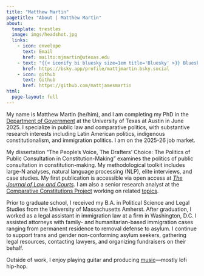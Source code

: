 ```yaml
---
title: "Matthew Martin"
pagetitle: "About | Matthew Martin"
about:
  template: trestles
  image: imgs/headshot.jpg
  links:
    - icon: envelope
      text: Email
      href: mailto:mjmartin@utexas.edu
    - text: "{{< iconify bi bluesky size=1em title='Bluesky' >}} Bluesky"
      href: https://bsky.app/profile/mattjmartin.bsky.social
    - icon: github
      text: Github
      href: https://github.com/mattjamesmartin
html:
  page-layout: full
---
```


My name is Matthew Martin (he/him), and I am completing my PhD in the [Department of Government](https://liberalarts.utexas.edu/government/gradstudents/mjm7865) at the University of Texas at Austin in June 2025. I specialize in public law and comparative politics, with substantive research interests including Latin American politics, indigenous constitutionalism, and immigration politics. I am on the 2025-26 job market.

My dissertation "The People's Voice, The Drafters' Choice: The Politics of Public Consultation in Constitution-Making" examines the politics of public consultation in constitution-making. My methodological toolkit includes large-N analyses, natural language processing (NLP), elite interviews, and case studies. My first publication is accessible via open access at [*The Journal of Law and Courts*](https://www.cambridge.org/core/journals/journal-of-law-and-courts/article/elite-fractures-public-capture-the-strategic-use-of-public-consultation-in-global-constitutionmaking/A6BBCC7D2A7B5744D7766ABB4293595D). I am also a senior research analyst at the [Comparative Constitutions Project](https://comparativeconstitutionsproject.org/directors-staff/) working on related [topics](https://journals.plos.org/plosone/article?id=10.1371/journal.pone.0295396).

Prior to graduate school, I received my B.A. in Political Science and Legal Studies from the University of Massachusetts Amherst. After graduation, I worked as a legal assistant in immigration law at a firm in Washington, D.C. I assisted attorneys with family- and humanitarian-based immigration cases ranging from permanent residence to removal defense to asylum. I continue to support trans and gender non-conforming asylum seekers, gathering legal resources, contacting lawyers, and organizing fundraisers on their behalf.

Outside of work, I enjoy playing guitar and producing [music](https://soundcloud.com/mm-beats-wa)—mostly lofi hip-hop.
